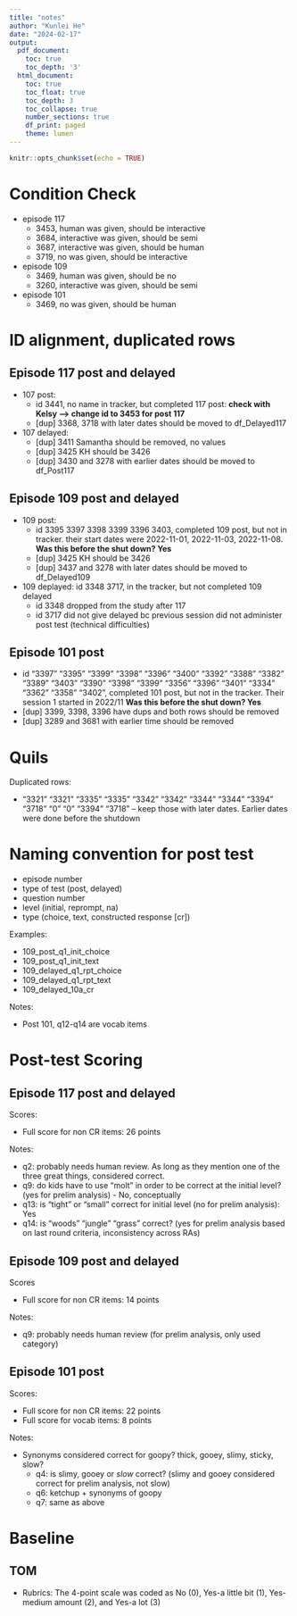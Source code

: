 ```yaml
---
title: "notes"
author: "Kunlei He"
date: "2024-02-17"
output:
  pdf_document:
    toc: true
    toc_depth: '3'
  html_document:
    toc: true
    toc_float: true
    toc_depth: 3
    toc_collapse: true
    number_sections: true
    df_print: paged
    theme: lumen
---
```


```r
knitr::opts_chunk$set(echo = TRUE)
```

# Condition Check
- episode 117
  - 3453, human was given, should be interactive
  - 3684, interactive was given, should be semi
  - 3687, interactive was given, should be human
  - 3719, no was given, should be interactive
  
- episode 109
  - 3469, human was given, should be no
  - 3260, interactive was given, should be semi

- episode 101
  - 3469, no was given, should be human

# ID alignment, duplicated rows
## Episode 117 post and delayed
- 107 post: 
  - id 3441, no name in tracker, but completed 117 post: **check with Kelsy --> change id to 3453 for post 117**
  - [dup] 3368, 3718 with later dates should be moved to df_Delayed117
- 107 delayed: 
  - [dup] 3411 Samantha should be removed, no values
  - [dup] 3425 KH should be 3426
  - [dup] 3430 and 3278 with earlier dates should be moved to df_Post117

## Episode 109 post and delayed
- 109 post: 
  - id 3395 3397 3398 3399 3396 3403, completed 109 post, but not in tracker. their start dates were 2022-11-01, 2022-11-03, 2022-11-08. **Was this before the shut down? Yes**
  - [dup] 3425 KH should be 3426
  - [dup] 3437 and 3278 with later dates should be moved to df_Delayed109
  
- 109 deplayed: id 3348 3717, in the tracker, but not completed 109 delayed
  - id 3348 dropped from the study after 117
  - id 3717 did not give delayed bc previous session did not administer post test (technical difficulties)

## Episode 101 post
- id "3397" "3395" "3399" "3398" "3396" "3400" "3392" "3388" "3382" "3389" "3403" "3390" "3398" "3399" "3356" "3396" "3401" "3334" "3362" "3358" "3402", completed 101 post, but not in the tracker. Their session 1 started in 2022/11 **Was this before the shut down? Yes**
- [dup] 3399, 3398, 3396 have dups and both rows should be removed
- [dup] 3289 and 3681 with earlier time should be removed

# Quils
Duplicated rows:

- "3321" "3321" "3335" "3335" "3342" "3342" "3344" "3344" "3394" "3718" "0"    "0"    "3394" "3718" -- keep those with later dates. Earlier dates were done before the shutdown

# Naming convention for post test
- episode number
- type of test (post, delayed)
- question number
- level (initial, reprompt, na)
- type (choice, text, constructed response [cr])

Examples: 

- 109_post_q1_init_choice
- 109_post_q1_init_text
- 109_delayed_q1_rpt_choice
- 109_delayed_q1_rpt_text
- 109_delayed_10a_cr

Notes:

- Post 101, q12-q14 are vocab items

# Post-test Scoring
## Episode 117 post and delayed 
Scores:

- Full score for non CR items: 26 points

Notes:

- q2: probably needs human review. As long as they mention one of the three great things, considered correct.
- q9: do kids have to use "molt" in order to be correct at the initial level? (yes for prelim analysis) - No, conceptually
- q13: is "tight" or "small" correct for initial level (no for prelim analysis): Yes
- q14: is "woods" "jungle" "grass" correct? (yes for prelim analysis based on last round criteria, inconsistency across RAs)

## Episode 109 post and delayed 
Scores

- Full score for non CR items: 14 points

Notes:

- q9: probably needs human review (for prelim analysis, only used category)

## Episode 101 post
Scores:

- Full score for non CR items: 22 points
- Full score for vocab items: 8 points

Notes:

- Synonyms considered correct for goopy? thick, gooey, slimy, sticky, slow?
  - q4: is slimy, gooey or *slow* correct? (slimy and gooey considered correct for prelim analysis, not slow) 
  - q6: ketchup + synonyms of goopy
  - q7: same as above

# Baseline
## TOM
- Rubrics: The 4-point scale was coded as No (0), Yes-a little bit (1), Yes-medium amount (2), and Yes-a lot (3)
